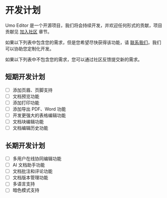 # 开发计划

Umo Editor 是一个开源项目，我们将会持续开发，并欢迎任何形式的贡献，项目贡献见 [加入社区](/docs/#加入社区) 章节。

如果以下列表中包含您的需求，但是您希望尽快获得该功能，请 [联系我们](/docs/#联系我们)，我们可以协助您定制化开发。

如果以下列表中不包含您的需求，您可以通过社区反馈提交新的需求。

## 短期开发计划

- [ ] 添加页眉、页脚支持
- [ ] 文档预览功能
- [ ] 添加打印功能
- [ ] 添加导出 PDF、Word 功能
- [ ] 开发更强大的表格编辑功能
- [ ] 文档块编辑功能
- [ ] 文档编辑历史功能

## 长期开发计划

- [ ] 多用户在线协同编辑功能
- [ ] AI 文档助手功能
- [ ] 文档批注和评论功能
- [ ] 文档版本管理功能
- [ ] 多语言支持
- [ ] 暗色模式支持
